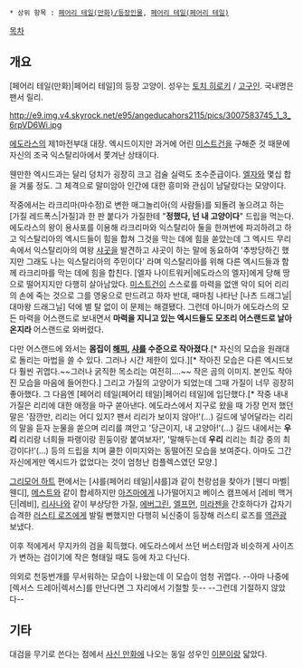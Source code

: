  * 상위 항목 : [[페어리 테일(만화)/등장인물]], [[페어리 테일(페어리 테일)]]

[[목차]]

== 개요 ==
[페어리 테일(만화)|페어리 테일]의 등장 고양이. 성우는 [[토치 히로키]] / [[고구인]]. 국내명은 팬서 릴리.

http://e9.img.v4.skyrock.net/e95/angeducahors2115/pics/3007583745_1_3_6rpVD6Wi.jpg

[[에도라스]]의 제1마전부대 대장. 엑시드이지만 과거에 어린 [[미스트건]]을 구해준 것 때문에 자신의 조국 익스탈리아에서 쫓겨난 상태이다.

웬만한 엑시드과는 달리 덩치가 굉장히 크고 검술 실력도 초수준급이다. [[엘자 스칼렛|엘자]]와 몇십 합을 겨룰 정도. 그 체격으로 말미암아 인간에 대한 흥미와 관심이 남달랐다는 모양이다.

작중에서는 라크리마(마수정)로 변한 매그놀리아(의 사람들)를 되돌려 놓으려고 하는 [가질 레드폭스|가질]과 한 판 붙다가 가질한테 "'''정했다, 넌 내 고양이다'''" 드립을 먹는다. 에도라스의 왕이 용사포를 이용해 라크리마와 익스탈리아 둘을 한꺼번에 파괴하려고 하고 익스탈리아의 엑시드들이 힘을 합쳐 그것을 막는 데에 힘을 쏟았는데 그 엑시드 무리 속에서 익스탈리아의 여왕 [[샤곳]]을 발견하고 샤곳이 하는 말에 동요하여 '추방당하긴 했지만 그래도 나는 익스탈리아의 주민이다' 라며 익스탈리아를 위해 다른 엑시드들과 함께 라크리마를 막는 데에 힘을 합친다. [엘자 나이트워커|에도라스의 엘자]에게 당해 땅으로 떨어지지만 다행히 살아남았다. [[미스트건]]이 스스로를 마력을 없앤 악이 되어 리리의 손에 죽는 것으로 그를 영웅으로 만드려고 하자 반대, 때마침 나타난 [나츠 드래그닐|대마왕 드래그닐] 덕에 별 탈 없이 이 문제는 해결됐다. 그런데 아니마가 에도라스의 모든 마력을 어스랜드로 보내면서 '''마력을 지니고 있는 엑시드들도 모조리 어스랜드로 날아온지라''' 어스랜드로 와버렸다.

다만 어스랜드에 와서는 '''몸집이 [[해피(페어리 테일)|해피]], [[샤를(페어리 테일)|샤를]] 수준으로 작아졌다'''.[* 자신의 모습을 원래대로 돌리는 마법을 쓸 수 있다. 그러나 시간 제한이 있다.][* 작아진 모습은 다른 엑시드보다 훨씬 귀엽다.~~그러나 굵직한 목소리는 여전히....~~ 작은 곰의 이미지. 본인도 작아진 모습을 마음에 들어한다.] 그리고 가질의 고양이가 되었는데 그때 가질이 너무 굉장히 좋아했다. 그 다음엔 [페어리 테일(페어리 테일)|페어리 테일]에 입단했다.[* 작중 내내 가질은 리리에 대한 애정을 마구 쏟아낸다. 에도라스에서 지구로 왔을 때 가장 먼저 했던 말은 '잠깐만, 리리는 어디 있지? 팬서 리리가 보이지 않아!'(...) 길드에 넣어달라는 리리의 말을 듣자 눈물을 쏟으며 리리를 껴안고 '당근이지, 내 고양아!'(...) 길드 내에서는 {{{'}}}'''우리''' 리리랑 너희들 파랭이랑 흰둥이랑 붙여보자!', '말해두는데 '''우리''' 리리는 최강 중의 최강이다!'(...) 등의 드립을 치며 쿨한 이미지와는 동떨어진 모습을 보여준다. 아마도 그간 자신에게만 엑시드가 없었다는 것이 엄청난 컴플렉스였던 모양.]

[[그리모어 하트]] 편에서는 [샤를(페어리 테일)|샤를]과 같이 천랑섬을 찾아가 [웬디 마벨|웬디], [[메스트 그라이더|메스트]]와 같이 합세하지만 [[아즈마(페어리 테일)|아즈마]]에게 나가떨어지고 베이스 캠프에서 [레비 맥거딘|레비], [[리사나]]와 같이 부상당한 가질, [[에버그린]], [[엘프먼]], [[미라젠 스트라우스|미라젠]]을 간호하다가 갑자기 습격한 [[러스티 로즈]]에게 발릴 뻔했지만 다행히 뇌신중이 등장해 러스티 로즈를 [[역관광]] 보냈다.

이후 적에게서 무지카의 검을 획득했다. 에도라스에서 쓰던 버스터맘과 비슷하게 사이즈가 변하는 검이기에 작은 형태일 때도 등에 차고 다닌다.

의외로 천둥번개를 무서워하는 모습이 나왔는데 이 모습이 엄청 귀엽다. --아마 나중에 [렉서스 드레아|렉서스]를 만난다면 그 자리에서 기절할 듯-- --그런데 기절하지 않았다--

== 기타 ==
대검을 무기로 쓴다는 점에서 [[블리치|사신 만화]]에 나오는 동일 성우인 [[긴죠 쿠고|이분]]이랑 닯았다.
